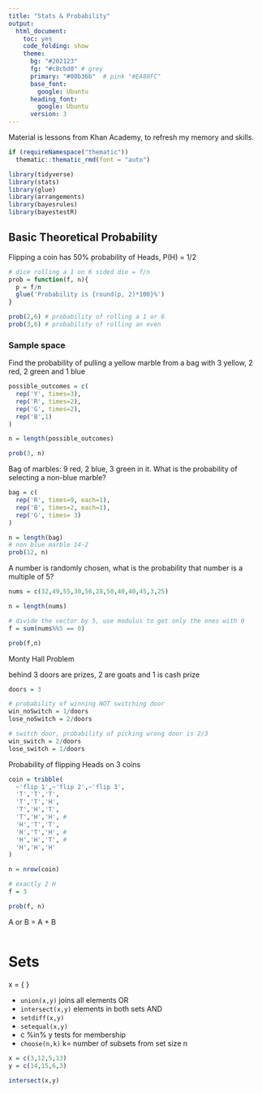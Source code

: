 ```yaml
---
title: "Stats & Probability"
output: 
  html_document:
    toc: yes
    code_folding: show
    theme:
      bg: "#202123"
      fg: "#c8cbd0" # grey
      primary: "#00b36b"  # pink "#EA80FC" 
      base_font:
        google: Ubuntu
      heading_font:
        google: Ubuntu
      version: 3
---
```


Material is lessons from Khan Academy, to refresh my memory and skills.

```r
if (requireNamespace("thematic")) 
  thematic::thematic_rmd(font = "auto")
```

```r
library(tidyverse)
library(stats)
library(glue)
library(arrangements)
library(bayesrules)
library(bayestestR)
```


## Basic Theoretical Probability

Flipping a coin has 50% probability of Heads, P(H) = 1/2

```r
# dice rolling a 1 on 6 sided die = f/n 
prob = function(f, n){
  p = f/n
  glue('Probability is {round(p, 2)*100}%')
}

prob(2,6) # probability of rolling a 1 or 6
prob(3,6) # probability of rolling an even

```

### Sample space

Find the probability of pulling a yellow marble from a bag with 3 yellow,
2 red, 2 green and 1 blue
```r
possible_outcomes = c(
  rep('Y', times=3),
  rep('R', times=2),
  rep('G', times=2),
  rep('B',1)
)

n = length(possible_outcomes)

prob(3, n)
```

Bag of marbles: 9 red, 2 blue, 3 green in it. What is the probability of selecting
a non-blue marble?

```r
bag = c( 
  rep('R', times=9, each=1),
  rep('B', times=2, each=1),
  rep('G', times= 3)
)

n = length(bag)
# non blue marble 14-2
prob(12, n)

```

A number is randomly chosen, what is the probability 
that number is a multiple of 5?

```r
nums = c(32,49,55,30,56,28,50,40,40,45,3,25)

n = length(nums)

# divide the vector by 5, use modulus to get only the ones with 0
f = sum(nums%%5 == 0)

prob(f,n)
```

Monty Hall Problem

behind 3 doors are prizes, 2 are goats and 1 is cash prize

```r
doors = 3

# probability of winning NOT switching door
win_noSwitch = 1/doors
lose_noSwitch = 2/doors

# switch door, probability of picking wrong door is 2/3
win_switch = 2/doors
lose_switch = 1/doors

```


Probability of flipping Heads on 3 coins
```r
coin = tribble(
  ~'flip 1',~'flip 2',~'flip 3',
  'T','T','T',
  'T','T','H',
  'T','H','T',
  'T','H','H', #
  'H','T','T',
  'H','T','H', #
  'H','H','T', #
  'H','H','H'
)

n = nrow(coin)

# exactly 2 H
f = 3

prob(f, n)

```


A or B = A + B



```r

```


# Sets

x = { }

- `union(x,y)` joins all elements  OR
- `intersect(x,y)` elements in both sets  AND
- `setdiff(x,y)`
- `setequal(x,y)`
- c %in% y  tests for membership
- `choose(n,k)` k= number of subsets from set size n

```r
x = c(3,12,5,13)
y = c(14,15,6,3)

intersect(x,y)
```
































